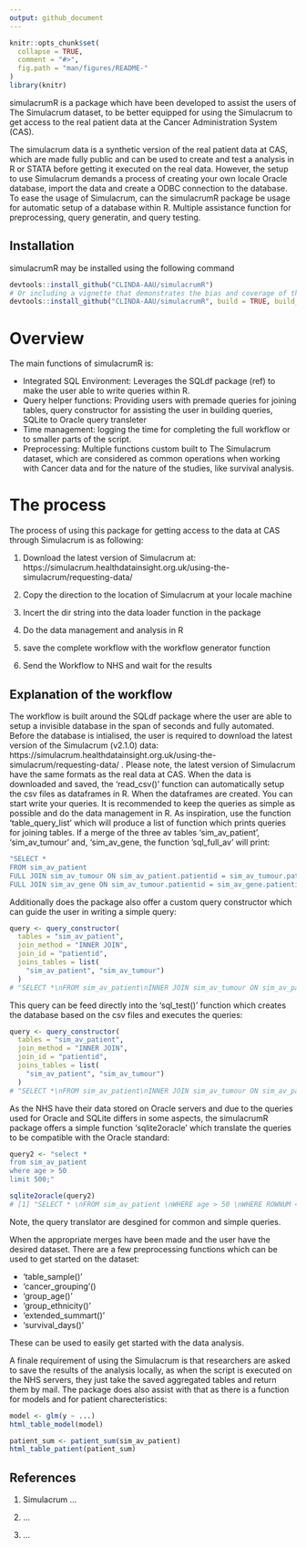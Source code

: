 ```yaml
---
output: github_document
---
```


<!-- README.md is generated from README.Rmd. Please edit that file -->

```r
knitr::opts_chunk$set(
  collapse = TRUE,
  comment = "#>",
  fig.path = "man/figures/README-"
)
library(knitr)
```

simulacrumR is a package which have been developed to assist the users of The Simulacrum dataset, to be better equipped for using the Simulacrum to get access to the real patient data at the Cancer Administration System (CAS). 

The simulacrum data is a synthetic version of the real patient data at CAS, which are made fully public and can be used to create and test a analysis in R or STATA before getting it executed on the real data. However, the setup to use Simulacrum demands a process of creating your own locale Oracle database, import the data and create a ODBC connection to the database. To ease the usage of Simulacrum, can the simulacrumR package be usage for automatic setup of a database within R. Multiple assistance function for preprocessing, query generatin, and query testing. 

## Installation
simulacrumR may be installed using the following command
```r
devtools::install_github("CLINDA-AAU/simulacrumR") 
# Or including a vignette that demonstrates the bias and coverage of the estimators
devtools::install_github("CLINDA-AAU/simulacrumR", build = TRUE, build_opts = c("--no-resave-data", "--no-manual")) ???????
```

# Overview
The main functions of simulacrumR is: 

- Integrated SQL Environment: Leverages the SQLdf package (ref) to make the user able to write queries within R.
- Query helper functions: Providing users with premade queries for joining tables, query constructor for assisting the user in building queries, SQLite to Oracle query transleter 
- Time management: logging the time for completing the full workflow or to smaller parts of the script. 
- Preprocessing: Multiple functions custom built to The Simulacrum dataset, which are considered as common operations when working with Cancer data and for the nature of the studies, like survival analysis. 

# The process 
The process of using this package for getting access to the data at CAS through Simulacrum is as following: 

1) Download the latest version of Simulacrum at: https://simulacrum.healthdatainsight.org.uk/using-the-simulacrum/requesting-data/

2) Copy the direction to the location of Simulacrum at your locale machine

3) Incert the dir string into the data loader function in the package 

4) Do the data management and analysis in R 

5) save the complete workflow with the workflow generator function 

6) Send the Workflow to NHS and wait for the results

## Explanation of the workflow
The workflow is built around the SQLdf package where the user are able to setup a invisible database in the span of seconds and fully automated. Before the database is intialised, the user is required to download the latest version of the Simulacrum (v2.1.0) data: https://simulacrum.healthdatainsight.org.uk/using-the-simulacrum/requesting-data/ .
Please note, the latest version of Simulacrum have the same formats as the real data at CAS. 
When the data is downloaded and saved, the 'read_csv()' function can automatically setup the csv files as dataframes in R. When the dataframes are created. You can start write your queries. It is recommended to keep the queries as simple as possible and do the data management in R. As inspiration, use the function 'table_query_list' which will produce a list of function which prints queries for joining tables. If a merge of the three av tables 'sim_av_patient', 'sim_av_tumour' and, 'sim_av_gene, the function 'sql_full_av' will print: 

```r
"SELECT *
FROM sim_av_patient
FULL JOIN sim_av_tumour ON sim_av_patient.patientid = sim_av_tumour.patientid
FULL JOIN sim_av_gene ON sim_av_tumour.patientid = sim_av_gene.patientid;"
```

Additionally does the package also offer a custom query constructor which can guide the user in writing a simple query: 

```r
query <- query_constructor(
  tables = "sim_av_patient",
  join_method = "INNER JOIN",
  join_id = "patientid",
  joins_tables = list(
    "sim_av_patient", "sim_av_tumour")
  )
# "SELECT *\nFROM sim_av_patient\nINNER JOIN sim_av_tumour ON sim_av_patient.patientid = sim_av_tumour.patientid;"
```

This query can be feed directly into the 'sql_test()' function which creates the database based on the csv files and executes the queries: 

```r
query <- query_constructor(
  tables = "sim_av_patient",
  join_method = "INNER JOIN",
  join_id = "patientid",
  joins_tables = list(
    "sim_av_patient", "sim_av_tumour")
  )
# "SELECT *\nFROM sim_av_patient\nINNER JOIN sim_av_tumour ON sim_av_patient.patientid = sim_av_tumour.patientid;"
```

As the NHS have their data stored on Oracle servers and due to the queries used for Oracle and SQLite differs in some aspects, the simulacrumR package offers a simple function 'sqlite2oracle' which translate the queries to be compatible with the Oracle standard:
```r
query2 <- "select *
from sim_av_patient
where age > 50
limit 500;"

sqlite2oracle(query2)
# [1] "SELECT * \nFROM sim_av_patient \nWHERE age > 50 \nWHERE ROWNUM <= 500;"

```

Note, the query translator are desgined for common and simple queries.

When the appropriate merges have been made and the user have the desired dataset. There are a few preprocessing functions which can be used to get started on the dataset: 

- 'table_sample()'
- 'cancer_grouping'()
- 'group_age()'
- 'group_ethnicity()'
- 'extended_summart()'
- 'survival_days()'

These can be used to easily get started with the data analysis. 

A finale requirement of using the Simulacrum is that researchers are asked to save the results of the analysis locally, as when the script is executed on the NHS servers, they just take the saved aggregated tables and return them by mail. The package does also assist with that as there is a function for models and for patient charecteristics: 

```r
model <- glm(y ~ ...)
html_table_model(model)

patient_sum <- patient_sum(sim_av_patient)
html_table_patient(patient_sum)
```



## References

1. Simulacrum ... 

2. ... 

3. ...